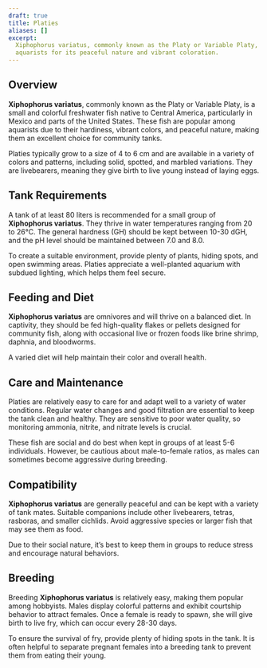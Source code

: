 ```yaml
---
draft: true
title: Platies
aliases: []
excerpt:
  Xiphophorus variatus, commonly known as the Platy or Variable Platy, is a colorful freshwater fish popular among
  aquarists for its peaceful nature and vibrant coloration.
---
```


## Overview

**Xiphophorus variatus**, commonly known as the Platy or Variable Platy, is a small and colorful freshwater fish native
to Central America, particularly in Mexico and parts of the United States. These fish are popular among aquarists due to
their hardiness, vibrant colors, and peaceful nature, making them an excellent choice for community tanks.

Platies typically grow to a size of 4 to 6 cm and are available in a variety of colors and patterns, including solid,
spotted, and marbled variations. They are livebearers, meaning they give birth to live young instead of laying eggs.

## Tank Requirements

A tank of at least 80 liters is recommended for a small group of **Xiphophorus variatus**. They thrive in water
temperatures ranging from 20 to 26°C. The general hardness (GH) should be kept between 10-30 dGH, and the pH level
should be maintained between 7.0 and 8.0.

To create a suitable environment, provide plenty of plants, hiding spots, and open swimming areas. Platies appreciate a
well-planted aquarium with subdued lighting, which helps them feel secure.

## Feeding and Diet

**Xiphophorus variatus** are omnivores and will thrive on a balanced diet. In captivity, they should be fed high-quality
flakes or pellets designed for community fish, along with occasional live or frozen foods like brine shrimp, daphnia,
and bloodworms.

A varied diet will help maintain their color and overall health.

## Care and Maintenance

Platies are relatively easy to care for and adapt well to a variety of water conditions. Regular water changes and good
filtration are essential to keep the tank clean and healthy. They are sensitive to poor water quality, so monitoring
ammonia, nitrite, and nitrate levels is crucial.

These fish are social and do best when kept in groups of at least 5-6 individuals. However, be cautious about
male-to-female ratios, as males can sometimes become aggressive during breeding.

## Compatibility

**Xiphophorus variatus** are generally peaceful and can be kept with a variety of tank mates. Suitable companions
include other livebearers, tetras, rasboras, and smaller cichlids. Avoid aggressive species or larger fish that may see
them as food.

Due to their social nature, it’s best to keep them in groups to reduce stress and encourage natural behaviors.

## Breeding

Breeding **Xiphophorus variatus** is relatively easy, making them popular among hobbyists. Males display colorful
patterns and exhibit courtship behavior to attract females. Once a female is ready to spawn, she will give birth to live
fry, which can occur every 28-30 days.

To ensure the survival of fry, provide plenty of hiding spots in the tank. It is often helpful to separate pregnant
females into a breeding tank to prevent them from eating their young.
